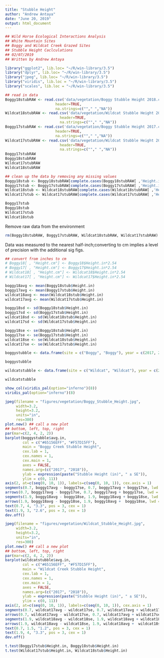 ```yaml
---
title: "Stubble Height"
author: "Andrew Antaya"
date: "June 20, 2019"
output: html_document
---
```

```r
## Wild Horse Ecological Interactions Analysis
## White Mountain Sites
## Boggy and Wildcat Creek Grazed Sites
## Stubble Height Caclculations
## 02/07/2019
## Written by Andrew Antaya

library("ggplot2", lib.loc= "~/R/win-library/3.5")
library("dplyr", lib.loc= "~/R/win-library/3.5")
library("jpeg", lib.loc= "~/R/win-library/3.5")
library("viridis", lib.loc = "~/R/win-library/3.5")
library("scales", lib.loc = "~/R/win-library/3.5")
```

```r
## read in data
Boggy18stubRAW <- read.csv('data/vegetation/Boggy Stubble Height 2018.csv',
                       header=TRUE, 
                       na.strings=c(""," ","NA"))
Wildcat18stubRAW <- read.csv('data/vegetation/Wildcat Stubble Height 2018.csv',
                         header=TRUE,
                         na.strings=c(""," ","NA"))
Boggy17stubRAW <- read.csv('data/vegetation/Boggy Stubble Height 2017.csv',
                       header=TRUE, 
                       na.strings=c(""," ","NA"))
Wildcat17stubRAW <- read.csv('data/vegetation/Wildcat Stubble Height 2017.csv',
                         header=TRUE,
                         na.strings=c(""," ","NA"))
Boggy17stubRAW
Boggy18stubRAW
Wildcat17stubRAW
Wildcat18stubRAW
```

```r
## clean up the data by removing any missing values
Boggy18stub <- Boggy18stubRAW[complete.cases(Boggy18stubRAW[ ,'Height.in']),]
Boggy17stub <- Boggy17stubRAW[complete.cases(Boggy17stubRAW[ ,'Height.in']),]
Wildcat18stub <- Wildcat18stubRAW[complete.cases(Wildcat18stubRAW[ ,'Height.in']),]
Wildcat17stub <- Wildcat17stubRAW[complete.cases(Wildcat17stubRAW[ ,'Height.in']),]

Boggy17stub
Boggy18stub
Wildcat17stub
Wildcat18stub
```

Remove raw data from the environment
```r
rm(Boggy18stubRAW, Boggy17stubRAW, Wildcat18stubRAW, Wildcat17stubRAW)
```

Data was measured to the nearest half-inch;converting to cm implies a level of precision with the additional sig figs.
```r
## convert from inches to cm
# Boggy18[ , "Height.cm"] <- Boggy18$Height.in*2.54
# Boggy17[ , "Height.cm"] <- Boggy17$Height.in*2.54
# Wildcat18[ , "Height.cm"] <- Wildcat18$Height.in*2.54
# Wildcat17[ , "Height.cm"] <- Wildcat17$Height.in*2.54
```

```r
boggy18avg <- mean(Boggy18stub$Height.in)
boggy17avg <- mean(Boggy17stub$Height.in)
wildcat18avg <- mean(Wildcat18stub$Height.in)
wildcat17avg <- mean(Wildcat17stub$Height.in)

boggy18sd <- sd(Boggy18stub$Height.in)
boggy17sd <- sd(Boggy17stub$Height.in)
wildcat18sd <- sd(Wildcat18stub$Height.in)
wildcat17sd <- sd(Wildcat17stub$Height.in)

boggy18se <- se(Boggy18stub$Height.in)
boggy17se <- se(Boggy17stub$Height.in)
wildcat18se <- se(Wildcat18stub$Height.in)
wildcat17se <- se(Wildcat17stub$Height.in)

boggystubble <- data.frame(site = c("Boggy", "Boggy"), year = c(2017, 2018), avg.in = c(boggy17avg, boggy18avg), sd = c(boggy17sd, boggy18sd), se = c(boggy17se, boggy18se))

boggystubble

wildcatstubble <- data.frame(site = c("Wildcat", "Wildcat"), year = c(2017, 2018), avg.in = c(wildcat17avg, wildcat18avg), sd = c(wildcat17sd, wildcat18sd), se = c(wildcat17se, wildcat18se))

wildcatstubble
```

```r
show_col(viridis_pal(option="inferno")(8))
viridis_pal(option="inferno")(8)
```
```r
jpeg(filename = "figures/vegetation/Boggy_Stubble_Height.jpg",
     width=3.2,
     height=3.2,
     units="in",
     res=300)
plot.new() ## call a new plot
## bottom, left, top, right
par(mar=c(2, 4, 2, 2))
barplot(boggystubble$avg.in,
        col = c("#65156EFF", "#F57D15FF"),
        main = "Boggy Creek Stubble Height",
        cex.lab = 1,
        cex.names = 1,
        cex.main = 1,
        axes = FALSE,
        names.arg=(c("2017", "2018")),
        ylab = expression(paste("Stubble Height (in)", " ± SE")),
        ylim = c(0, 11))
axis(2, at=c(seq(0, 10, 1)), labels=c(seq(0, 10, 1)), cex.axis = 1)
segments(0.7, boggy17avg - boggy17se, 0.7, boggy17avg + boggy17se, lwd = 1)
arrows(0.7, boggy17avg - boggy17se, 0.7, boggy17avg + boggy17se, lwd = 1, angle = 90,code = 3, length = 0.05)
segments(1.9, boggy18avg - boggy18se, 1.9, boggy18avg + boggy18se, lwd = 1)
arrows(1.9, boggy18avg - boggy18se, 1.9, boggy18avg +  boggy18se, lwd = 1, angle = 90,code = 3, length = 0.05)
text(0.7, 4, "3.3", pos = 3, cex = 1)
text(1.9, 3, "2.6", pos = 3, cex = 1)
dev.off()
```
```r
jpeg(filename = "figures/vegetation/Wildcat_Stubble_Height.jpg",
     width=3.2,
     height=3.2,
     units="in",
     res=300)
plot.new() ## call a new plot
## bottom, left, top, right
par(mar=c(2, 4, 2, 2))
barplot(wildcatstubble$avg.in,
        col = c("#65156EFF", "#F57D15FF"),
        main = "Wildcat Creek Stubble Height",
        cex.lab = 1,
        cex.names = 1,
        cex.main = 1,
        axes = FALSE,
        names.arg=(c("2017", "2018")),
        ylab = expression(paste("Stubble Height (in)", " ± SE")),
        ylim = c(0, 11))
axis(2, at=c(seq(0, 10, 1)), labels=c(seq(0, 10, 1)), cex.axis = 1)
segments(0.7, wildcat17avg - wildcat17se, 0.7, wildcat17avg + wildcat17se, lwd = 1)
arrows(0.7, wildcat17avg - wildcat17se, 0.7, wildcat17avg + wildcat17se, lwd = 1, angle = 90,code = 3, length = 0.05)
segments(1.9, wildcat18avg - wildcat18se, 1.9, wildcat18avg + wildcat18se, lwd = 1)
arrows(1.9, wildcat18avg - wildcat18se, 1.9, wildcat18avg +  wildcat18se, lwd = 1, angle = 90,code = 3, length = 0.05)
text(0.7, 1.5, "1.2", pos = 3, cex = 1)
text(1.9, 4, "3.3", pos = 3, cex = 1)
dev.off()
```

```r
t.test(Boggy17stub$Height.in, Boggy18stub$Height.in)
t.test(Wildcat17stub$Height.in, Wildcat18stub$Height.in)
```
